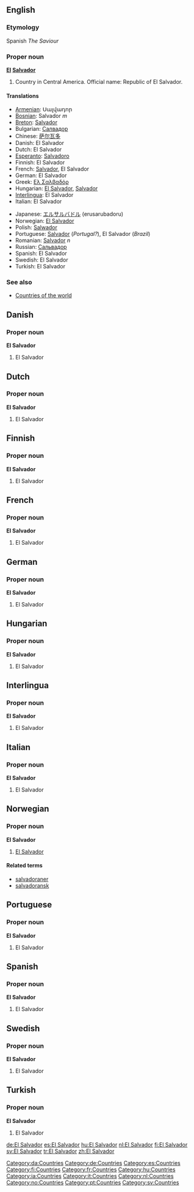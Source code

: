 {{wikipedia}}
==English==
===Etymology===
Spanish ''The Saviour''

===Proper noun===
'''[[El]] [[Salvador]]'''

# Country in Central America. Official name: Republic of El Salvador.

====Translations====
{{top}}
*[[Armenian]]: Սալվադոր
*[[Bosnian]]: Salvador ''m''
*[[Breton]]: [[Salvador]]
*Bulgarian: [[Салвадор]]
*Chinese: [[萨尔瓦多]]
*Danish: El Salvador
*Dutch: El Salvador
*[[Esperanto]]: [[Salvadoro]]
*Finnish: El Salvador
*French: [[Salvador]], El Salvador
*German: El Salvador
*Greek: [[Ελ Σαλβαδόρ]]
*Hungarian: [[El Salvador]], [[Salvador]]
*[[Interlingua]]: El Salvador
*Italian: El Salvador
{{mid}}
*Japanese: [[エルサルバドル]] (erusarubadoru)
*Norwegian: [[#Norwegian|El Salvador]]
*Polish: [[Salwador]]
*Portuguese: [[Salvador]] (''Portugal?''), El Salvador (''Brazil'')
*Romanian: [[Salvador]] ''n''
*Russian: [[Сальвадор]]
*Spanish: El Salvador
*Swedish: El Salvador
*Turkish: El Salvador
{{bottom}}

===See also===
*[[Countries of the world]]

==Danish==
===Proper noun===
'''El Salvador'''
#El Salvador

==Dutch==
===Proper noun===
'''El Salvador'''
#El Salvador

==Finnish==
===Proper noun===
'''El Salvador'''
#El Salvador

==French==
===Proper noun===
'''El Salvador'''
#El Salvador

==German==
===Proper noun===
'''El Salvador'''
#El Salvador

==Hungarian==
===Proper noun===
'''El Salvador'''
#El Salvador

==Interlingua==
===Proper noun===
'''El Salvador'''
#El Salvador

==Italian==
===Proper noun===
'''El Salvador'''
#El Salvador

==Norwegian==
===Proper noun===
'''El Salvador'''
#[[#English|El Salvador]]
====Related terms====
*[[salvadoraner]]
*[[salvadoransk]]

==Portuguese==
===Proper noun===
'''El Salvador'''
#El Salvador

==Spanish==
===Proper noun===
'''El Salvador'''
#El Salvador

==Swedish==
===Proper noun===
'''El Salvador'''
#El Salvador

==Turkish==
===Proper noun===
'''El Salvador'''
#El Salvador

[[Category:da:Countries]]
[[Category:de:Countries]]
[[Category:es:Countries]]
[[Category:fi:Countries]]
[[Category:fr:Countries]]
[[Category:hu:Countries]]
[[Category:ia:Countries]]
[[Category:it:Countries]]
[[Category:nl:Countries]]
[[Category:no:Countries]]
[[Category:pt:Countries]]
[[Category:sv:Countries]]

[[de:El Salvador]]
[[es:El Salvador]]
[[hu:El Salvador]]
[[nl:El Salvador]]
[[fi:El Salvador]]
[[sv:El Salvador]]
[[tr:El Salvador]]
[[zh:El Salvador]]